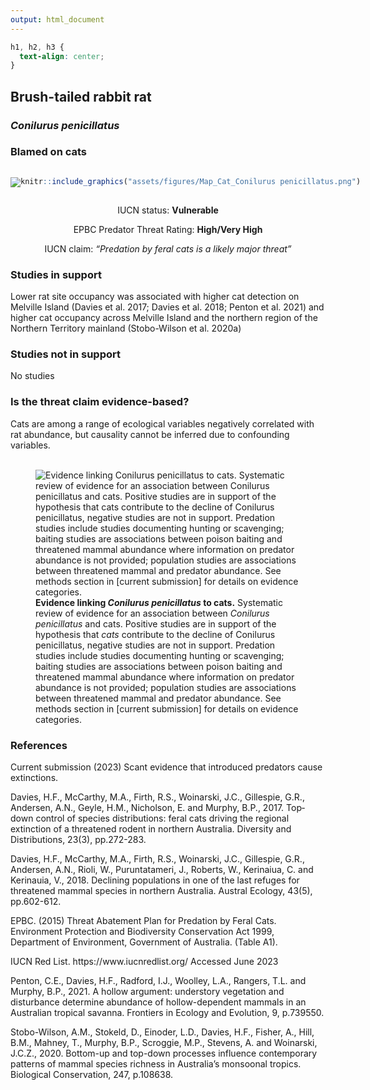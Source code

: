 ```yaml
---
output: html_document
---
```

```css
h1, h2, h3 {
  text-align: center;
}
```

## **Brush-tailed rabbit rat**
### *Conilurus penicillatus*
### Blamed on cats

:::: {style="display: flex;"}

[![](assets/photos/Conilurus penicillatus.png)](https://en.wikipedia.org/wiki/Brush-tailed_rabbit_rat#/media/File:Conilurus_penicillatus.jpg)

::: {}

:::

::: {}
  ```r
  knitr::include_graphics("assets/figures/Map_Cat_Conilurus penicillatus.png")
  ```
:::

::::
<center>
IUCN status: **Vulnerable**

EPBC Predator Threat Rating: **High/Very High**

IUCN claim: *"Predation by feral cats is a likely major threat"*

</center>

### Studies in support

Lower rat site occupancy was associated with higher cat detection on Melville Island (Davies et al. 2017; Davies et al. 2018; Penton et al. 2021) and higher cat occupancy across Melville Island and the northern region of the Northern Territory mainland (Stobo-Wilson et al. 2020a)

### Studies not in support

No studies

### Is the threat claim evidence-based?

Cats are among a range of ecological variables negatively correlated with rat abundance, but causality cannot be inferred due to confounding variables.
<br>
<br>

![**Evidence linking *Conilurus penicillatus* to cats.** Systematic review of evidence for an association between *Conilurus penicillatus* and cats. Positive studies are in support of the hypothesis that *cats* contribute to the decline of Conilurus penicillatus, negative studies are not in support. Predation studies include studies documenting hunting or scavenging; baiting studies are associations between poison baiting and threatened mammal abundance where information on predator abundance is not provided; population studies are associations between threatened mammal and predator abundance. See methods section in [current submission] for details on evidence categories.](assets/figures/Main_Evidence_Cat_Conilurus penicillatus.png)

### References

Current submission (2023) Scant evidence that introduced predators cause extinctions.

Davies, H.F., McCarthy, M.A., Firth, R.S., Woinarski, J.C., Gillespie, G.R., Andersen, A.N., Geyle, H.M., Nicholson, E. and Murphy, B.P., 2017. Top‐down control of species distributions: feral cats driving the regional extinction of a threatened rodent in northern Australia. Diversity and Distributions, 23(3), pp.272-283.

Davies, H.F., McCarthy, M.A., Firth, R.S., Woinarski, J.C., Gillespie, G.R., Andersen, A.N., Rioli, W., Puruntatameri, J., Roberts, W., Kerinaiua, C. and Kerinauia, V., 2018. Declining populations in one of the last refuges for threatened mammal species in northern Australia. Austral Ecology, 43(5), pp.602-612.

EPBC. (2015) Threat Abatement Plan for Predation by Feral Cats. Environment Protection and Biodiversity Conservation Act 1999, Department of Environment, Government of Australia. (Table A1).

IUCN Red List. https://www.iucnredlist.org/ Accessed June 2023

Penton, C.E., Davies, H.F., Radford, I.J., Woolley, L.A., Rangers, T.L. and Murphy, B.P., 2021. A hollow argument: understory vegetation and disturbance determine abundance of hollow-dependent mammals in an Australian tropical savanna. Frontiers in Ecology and Evolution, 9, p.739550.

Stobo-Wilson, A.M., Stokeld, D., Einoder, L.D., Davies, H.F., Fisher, A., Hill, B.M., Mahney, T., Murphy, B.P., Scroggie, M.P., Stevens, A. and Woinarski, J.C.Z., 2020. Bottom-up and top-down processes influence contemporary patterns of mammal species richness in Australia's monsoonal tropics. Biological Conservation, 247, p.108638.

